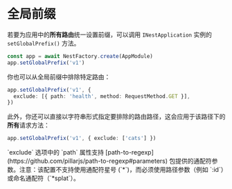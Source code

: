 # 全局前缀

若要为应用中的**所有路由**统一设置前缀，可以调用 `INestApplication` 实例的 `setGlobalPrefix()` 方法。

```ts
const app = await NestFactory.create(AppModule)
app.setGlobalPrefix('v1')
```

你也可以从全局前缀中排除特定路由：

```ts
app.setGlobalPrefix('v1', {
  exclude: [{ path: 'health', method: RequestMethod.GET }],
})
```

此外，你还可以直接以字符串形式指定要排除的路由路径，这会应用于该路径下的**所有**请求方法：

```ts
app.setGlobalPrefix('v1', { exclude: ['cats'] })
```

<CalloutInfo>
  `exclude` 选项中的 `path` 属性支持
  [path-to-regexp](https://github.com/pillarjs/path-to-regexp#parameters)
  包提供的通配符参数。注意：该配置不支持使用通配符星号 (`*`)，而必须使用路径参数（例如
  `:id`）或命名通配符（`*splat`）。
</CalloutInfo>
